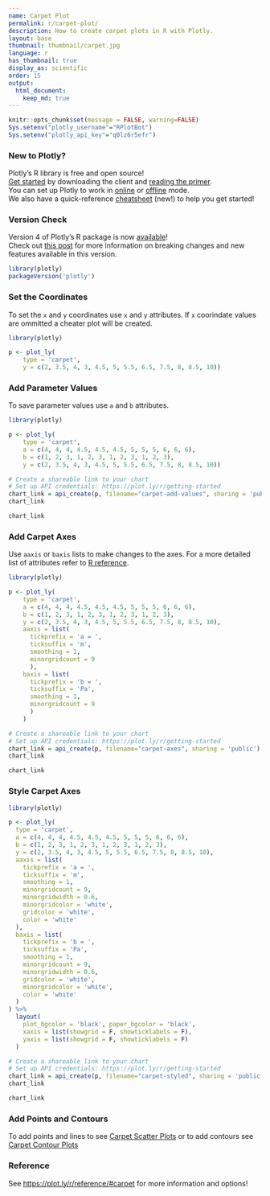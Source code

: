 ```yaml
---
name: Carpet Plot
permalink: r/carpet-plot/
description: How to create carpet plots in R with Plotly.
layout: base
thumbnail: thumbnail/carpet.jpg
language: r
has_thumbnail: true
display_as: scientific
order: 15
output:
  html_document:
    keep_md: true
---
```


```r
knitr::opts_chunk$set(message = FALSE, warning=FALSE)
Sys.setenv("plotly_username"="RPlotBot")
Sys.setenv("plotly_api_key"="q0lz6r5efr")
```

### New to Plotly?

Plotly's R library is free and open source!<br>
[Get started](https://plot.ly/r/getting-started/) by downloading the client and [reading the primer](https://plot.ly/r/getting-started/).<br>
You can set up Plotly to work in [online](https://plot.ly/r/getting-started/#hosting-graphs-in-your-online-plotly-account) or [offline](https://plot.ly/r/offline/) mode.<br>
We also have a quick-reference [cheatsheet](https://images.plot.ly/plotly-documentation/images/r_cheat_sheet.pdf) (new!) to help you get started!

### Version Check

Version 4 of Plotly's R package is now [available](https://plot.ly/r/getting-started/#installation)!<br>
Check out [this post](http://moderndata.plot.ly/upgrading-to-plotly-4-0-and-above/) for more information on breaking changes and new features available in this version.
```r
library(plotly)
packageVersion('plotly')
```

### Set the Coordinates 

To set the `x` and `y` coordinates use `x` and `y` attributes. If `x` coorindate values are ommitted a cheater plot will be created.

```r
library(plotly)

p <- plot_ly(
    type = 'carpet',
    y = c(2, 3.5, 4, 3, 4.5, 5, 5.5, 6.5, 7.5, 8, 8.5, 10))
```

### Add Parameter Values

To save parameter values use `a` and `b` attributes.

```r
library(plotly)

p <- plot_ly(
    type = 'carpet',
    a = c(4, 4, 4, 4.5, 4.5, 4.5, 5, 5, 5, 6, 6, 6),
    b = c(1, 2, 3, 1, 2, 3, 1, 2, 3, 1, 2, 3),
    y = c(2, 3.5, 4, 3, 4.5, 5, 5.5, 6.5, 7.5, 8, 8.5, 10))

# Create a shareable link to your chart
# Set up API credentials: https://plot.ly/r/getting-started
chart_link = api_create(p, filename="carpet-add-values", sharing = 'public')
chart_link
```

```r
chart_link
```

### Add Carpet Axes

Use `aaxis` or `baxis` lists to make changes to the axes. For a more detailed list of attributes refer to [R reference](https://plot.ly/r/reference/#carpet-aaxis).

```r
library(plotly)

p <- plot_ly(
    type = 'carpet',
    a = c(4, 4, 4, 4.5, 4.5, 4.5, 5, 5, 5, 6, 6, 6),
    b = c(1, 2, 3, 1, 2, 3, 1, 2, 3, 1, 2, 3),
    y = c(2, 3.5, 4, 3, 4.5, 5, 5.5, 6.5, 7.5, 8, 8.5, 10),
    aaxis = list(
      tickprefix = 'a = ',
      ticksuffix = 'm',
      smoothing = 1,
      minorgridcount = 9
      ),
    baxis = list(
      tickprefix = 'b = ',
      ticksuffix = 'Pa',
      smoothing = 1,
      minorgridcount = 9
      )
    )

# Create a shareable link to your chart
# Set up API credentials: https://plot.ly/r/getting-started
chart_link = api_create(p, filename="carpet-axes", sharing = 'public')
chart_link
```

```r
chart_link
```

### Style Carpet Axes

```r
library(plotly)

p <- plot_ly(
  type = 'carpet',
  a = c(4, 4, 4, 4.5, 4.5, 4.5, 5, 5, 5, 6, 6, 6),
  b = c(1, 2, 3, 1, 2, 3, 1, 2, 3, 1, 2, 3),
  y = c(2, 3.5, 4, 3, 4.5, 5, 5.5, 6.5, 7.5, 8, 8.5, 10),
  aaxis = list(
    tickprefix = 'a = ',
    ticksuffix = 'm',
    smoothing = 1,
    minorgridcount = 9,
    minorgridwidth = 0.6,
    minorgridcolor = 'white',
    gridcolor = 'white',
    color = 'white'
  ),
  baxis = list(
    tickprefix = 'b = ',
    ticksuffix = 'Pa',
    smoothing = 1,
    minorgridcount = 9,
    minorgridwidth = 0.6,
    gridcolor = 'white',
    minorgridcolor = 'white',
    color = 'white'
  )
) %>%
  layout(
    plot_bgcolor = 'black', paper_bgcolor = 'black',
    xaxis = list(showgrid = F, showticklabels = F),
    yaxis = list(showgrid = F, showticklabels = F)
  )

# Create a shareable link to your chart
# Set up API credentials: https://plot.ly/r/getting-started
chart_link = api_create(p, filename="carpet-styled", sharing = 'public')
chart_link
```

```r
chart_link
```

### Add Points and Contours

To add points and lines to see [Carpet Scatter Plots](https://plot.ly/r/carpet-scatter) or to add contours see [Carpet Contour Plots](https://plot.ly/r/carpet-contour)

### Reference

See [https://plot.ly/r/reference/#carpet](https://plot.ly/r/reference/#carpet) for more information and options!
